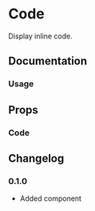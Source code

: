 
# Code

Display inline code.

<Links component="code" />

## Documentation

### Usage

<Demo component="code/usage" />

## Props

### Code

<PropsTable component="Code" />

## Changelog

### 0.1.0

- Added component

